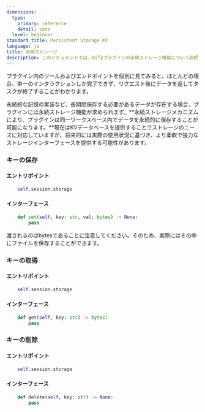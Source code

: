 ```yaml
---
dimensions:
  type:
    primary: reference
    detail: core
  level: beginner
standard_title: Persistent Storage KV
language: ja
title: 永続ストレージ
description: このドキュメントでは、Difyプラグインの永続ストレージ機能について説明し、プラグインでKVデータベースを使用してデータを保存、取得、削除する方法を詳しく説明します。この機能により、プラグインは同じワークスペース内でデータを永続的に保存でき、セッションをまたいだデータ保存のニーズに対応できます。
---
```


プラグイン内のツールおよびエンドポイントを個別に見てみると、ほとんどの場合、単一のインタラクションしか完了できず、リクエスト後にデータを返してタスクが終了することがわかります。

永続的な記憶の実装など、長期間保存する必要があるデータが存在する場合、プラグインには永続ストレージ機能が求められます。**永続ストレージメカニズムにより、プラグインは同一ワークスペース内でデータを永続的に保存することが可能になります。**現在はKVデータベースを提供することでストレージのニーズに対応していますが、将来的には実際の使用状況に基づき、より柔軟で強力なストレージインターフェースを提供する可能性があります。

### キーの保存

#### **エントリポイント**

```python
    self.session.storage
```

#### **インターフェース**

```python
    def set(self, key: str, val: bytes) -> None:
        pass
```

渡されるのはbytesであることに注意してください。そのため、実際にはその中にファイルを保存することができます。

### キーの取得

#### **エントリポイント**

```python
    self.session.storage
```

#### **インターフェース**

```python
    def get(self, key: str) -> bytes:
        pass
```

### キーの削除

#### **エントリポイント**

```python
    self.session.storage
```

#### **インターフェース**

```python
    def delete(self, key: str) -> None:
        pass
```
